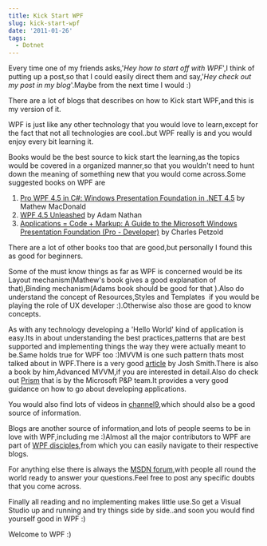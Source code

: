 ```yaml
---
title: Kick Start WPF
slug: kick-start-wpf
date: '2011-01-26'
tags:
  - Dotnet
---
```

Every time one of my friends asks,'_Hey how to start off with WPF_',I think of putting up a post,so that I could easily direct them and say,'_Hey check out my post in my blog_'.Maybe from the next time I would :)

There are a lot of blogs that describes on how to Kick start WPF,and this is my version of it.

WPF is just like any other technology that you would love to learn,except for the fact that not all technologies are cool..but WPF really is and you would enjoy every bit learning it.

Books would be the best source to kick start the learning,as the topics would be covered in a organized manner,so that you wouldn't need to hunt down the meaning of something new that you would come across.Some suggested books on WPF are

1.  [Pro WPF 4.5 in C#: Windows Presentation Foundation in .NET 4.5](https://www.amazon.com/gp/product/1430243651/ref=as_li_qf_sp_asin_tl?ie=UTF8&camp=1789&creative=9325&creativeASIN=1430243651&linkCode=as2&tag=rahulpnath-20) by Mathew MacDonald
2.  [WPF 4.5 Unleashed](https://www.amazon.com/gp/product/0672336979/ref=as_li_qf_sp_asin_tl?ie=UTF8&camp=1789&creative=9325&creativeASIN=0672336979&linkCode=as2&tag=rahulpnath-20) by Adam Nathan
3.  [Applications = Code + Markup: A Guide to the Microsoft Windows Presentation Foundation (Pro - Developer)](https://www.amazon.com/gp/product/B00BR9XMH6/ref=as_li_qf_sp_asin_tl?ie=UTF8&camp=1789&creative=9325&creativeASIN=B00BR9XMH6&linkCode=as2&tag=rahulpnath-20) by Charles Petzold

There are a lot of other books too that are good,but personally I found this as good for beginners.

Some of the must know things as far as WPF is concerned would be its Layout mechanism(Mathew's book gives a good explanation of that),Binding mechanism(Adams book should be good for that ).Also do understand the concept of Resources,Styles and Templates  if you would be playing the role of UX developer :).Otherwise also those are good to know concepts.

As with any technology developing a 'Hello World' kind of application is easy.Its in about understanding the best practices,patterns that are best supported and implementing things the way they were actually meant to be.Same holds true for WPF too :)MVVM is one such pattern thats most talked about in WPF.There is a very good [article](https://msdn.microsoft.com/en-us/magazine/dd419663.aspx/) by Josh Smith.There is also a book by him,Advanced MVVM,if you are interested in detail.Also do check out [Prism](https://compositewpf.codeplex.com/) that is by the Microsoft P&P team.It provides a very good guidance on how to go about developing applications.

You would also find lots of videos in [channel9](https://channel9.msdn.com/Tags/wpf),which should also be a good source of information.

Blogs are another source of information,and lots of people seems to be in love with WPF,including me :)Almost all the major contributors to WPF are part of [WPF disciples](https://wpfdisciples.wordpress.com/),from which you can easily navigate to their respective blogs.

For anything else there is always the [MSDN forum](https://social.msdn.microsoft.com/forums/en/wpf/threads/),with people all round the world ready to answer your questions.Feel free to post any specific doubts that you come across.

Finally all reading and no implementing makes little use.So get a Visual Studio up and running and try things side by side..and soon you would find yourself good in WPF :)

Welcome to WPF :)
